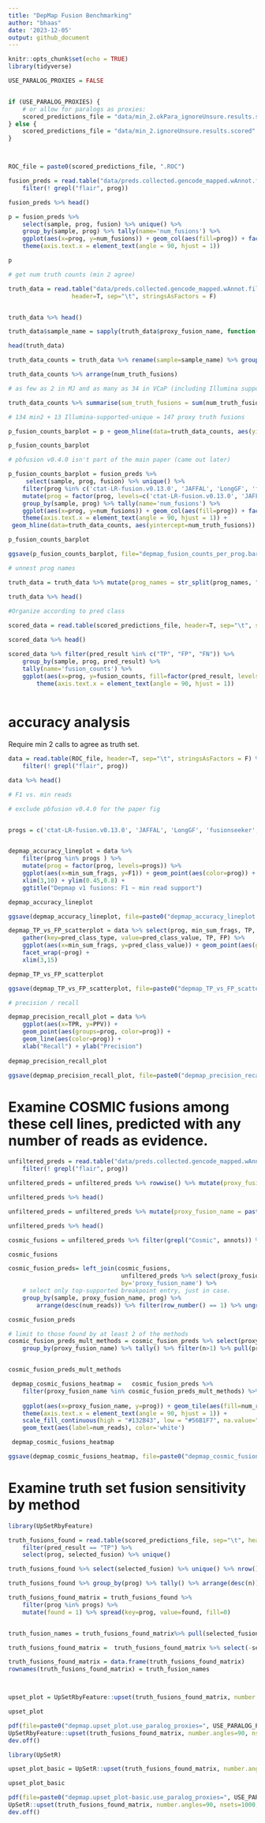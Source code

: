 ```yaml
---
title: "DepMap Fusion Benchmarking"
author: "bhaas"
date: '2023-12-05'
output: github_document
---
```


```r
knitr::opts_chunk$set(echo = TRUE)
library(tidyverse)
```



```r

USE_PARALOG_PROXIES = FALSE


if (USE_PARALOG_PROXIES) {
    # or allow for paralogs as proxies:
    scored_predictions_file = "data/min_2.okPara_ignoreUnsure.results.scored"
} else {
    scored_predictions_file = "data/min_2.ignoreUnsure.results.scored"
}



ROC_file = paste0(scored_predictions_file, ".ROC")

```



```r

fusion_preds = read.table("data/preds.collected.gencode_mapped.wAnnot.filt.pass", header=T, sep="\t", stringsAsFactors = F) %>%
    filter(! grepl("flair", prog))

fusion_preds %>% head()
```



```r

p = fusion_preds %>% 
    select(sample, prog, fusion) %>% unique() %>%
    group_by(sample, prog) %>% tally(name='num_fusions') %>%
    ggplot(aes(x=prog, y=num_fusions)) + geom_col(aes(fill=prog)) + facet_wrap(~sample)  + 
    theme(axis.text.x = element_text(angle = 90, hjust = 1)) 

p 
```



```r

# get num truth counts (min 2 agree)

truth_data = read.table("data/preds.collected.gencode_mapped.wAnnot.filt.pass.proxy_assignments.byProgAgree.min_2.truth_set",
                  header=T, sep="\t", stringsAsFactors = F)


truth_data %>% head()

```

```r

truth_data$sample_name = sapply(truth_data$proxy_fusion_name, function(x) { str_split(x, "\\|")[[1]][1]})

head(truth_data)

truth_data_counts = truth_data %>% rename(sample=sample_name) %>% group_by(sample) %>% tally(name='num_truth_fusions')

truth_data_counts %>% arrange(num_truth_fusions)

# as few as 2 in MJ and as many as 34 in VCaP (including Illumina support!)

```

```r

truth_data_counts %>% summarise(sum_truth_fusions = sum(num_truth_fusions))

# 134 min2 + 13 Illumina-supported-unique = 147 proxy truth fusions

```


```r

p_fusion_counts_barplot = p + geom_hline(data=truth_data_counts, aes(yintercept=num_truth_fusions))

p_fusion_counts_barplot

```


```r
# pbfusion v0.4.0 isn't part of the main paper (came out later)

p_fusion_counts_barplot = fusion_preds %>% 
     select(sample, prog, fusion) %>% unique() %>%
    filter(prog %in% c('ctat-LR-fusion.v0.13.0', 'JAFFAL', 'LongGF', 'fusionseeker', 'pbfusion_v0.3.1')) %>%
    mutate(prog = factor(prog, levels=c('ctat-LR-fusion.v0.13.0', 'JAFFAL', 'LongGF', 'fusionseeker', 'pbfusion_v0.3.1'))) %>%
    group_by(sample, prog) %>% tally(name='num_fusions') %>%
    ggplot(aes(x=prog, y=num_fusions)) + geom_col(aes(fill=prog)) + facet_wrap(~sample)  + 
    theme(axis.text.x = element_text(angle = 90, hjust = 1)) +
 geom_hline(data=truth_data_counts, aes(yintercept=num_truth_fusions))

p_fusion_counts_barplot

```




```r

ggsave(p_fusion_counts_barplot, file="depmap_fusion_counts_per_prog.barplot.svg", width=7, height=5)

```



```r
# unnest prog names

truth_data = truth_data %>% mutate(prog_names = str_split(prog_names, ","))  %>% unnest(prog_names)

truth_data %>% head()
```



```r
#Organize according to pred class
    
scored_data = read.table(scored_predictions_file, header=T, sep="\t", stringsAsFactors = F)

scored_data %>% head()


```


```r

scored_data %>% filter(pred_result %in% c("TP", "FP", "FN")) %>% 
    group_by(sample, prog, pred_result) %>% 
    tally(name='fusion_counts') %>%
    ggplot(aes(x=prog, y=fusion_counts, fill=factor(pred_result, levels=c('FP', 'TP', 'FN')))) + geom_col() + facet_wrap(~sample)  +
        theme(axis.text.x = element_text(angle = 90, hjust = 1)) 
    

```


# accuracy analysis

Require min 2 calls to agree as truth set.

```r



data = read.table(ROC_file, header=T, sep="\t", stringsAsFactors = F) %>%
    filter(! grepl("flair", prog))

data %>% head()
```



```r


# F1 vs. min reads

# exclude pbfusion v0.4.0 for the paper fig


progs = c('ctat-LR-fusion.v0.13.0', 'JAFFAL', 'LongGF', 'fusionseeker', 'pbfusion_v0.4.0'); 


depmap_accuracy_lineplot = data %>% 
    filter(prog %in% progs ) %>%
    mutate(prog = factor(prog, levels=progs)) %>%
    ggplot(aes(x=min_sum_frags, y=F1)) + geom_point(aes(color=prog)) + geom_line(aes(group=prog, color=prog)) +
    xlim(3,10) + ylim(0.45,0.8) +
    ggtitle("Depmap v1 fusions: F1 ~ min read support") 

depmap_accuracy_lineplot
```


```r

ggsave(depmap_accuracy_lineplot, file=paste0("depmap_accuracy_lineplot.use_paralog_proxies=", USE_PARALOG_PROXIES, ".svg"), width=7, height=4)

```


```r


depmap_TP_vs_FP_scatterplot = data %>% select(prog, min_sum_frags, TP, FP) %>% 
    gather(key=pred_class_type, value=pred_class_value, TP, FP) %>%
    ggplot(aes(x=min_sum_frags, y=pred_class_value)) + geom_point(aes(group=pred_class_type, color=pred_class_type)) +
    facet_wrap(~prog) +
    xlim(3,15)

depmap_TP_vs_FP_scatterplot

```


```r

ggsave(depmap_TP_vs_FP_scatterplot, file=paste0("depmap_TP_vs_FP_scatterplot.use_paralog_proxies=", USE_PARALOG_PROXIES, ".svg"), width=7, height=5)

```



```r

# precision / recall 

depmap_precision_recall_plot = data %>%
    ggplot(aes(x=TPR, y=PPV)) + 
    geom_point(aes(groups=prog, color=prog)) +
    geom_line(aes(color=prog)) +
    xlab("Recall") + ylab("Precision")
    
depmap_precision_recall_plot

```


```r

ggsave(depmap_precision_recall_plot, file=paste0("depmap_precision_recall_plot.use_paralog_proxies=", USE_PARALOG_PROXIES, ".svg"), width=5, height=3)

```




# Examine COSMIC fusions among these cell lines, predicted with any number of reads as evidence.

```r

unfiltered_preds = read.table("data/preds.collected.gencode_mapped.wAnnot.gz", header=T, sep="\t") %>%
    filter(! grepl("flair", prog))

```

```r

unfiltered_preds = unfiltered_preds %>% rowwise() %>% mutate(proxy_fusion_name = paste(sort(str_split(fusion, "--")[[1]]), collapse="--"))

unfiltered_preds %>% head()
```
```r

unfiltered_preds = unfiltered_preds %>% mutate(proxy_fusion_name = paste(sample, proxy_fusion_name, sep ="|"))

unfiltered_preds %>% head()

```





```r

cosmic_fusions = unfiltered_preds %>% filter(grepl("Cosmic", annots)) %>% select(sample, proxy_fusion_name) %>% unique()

cosmic_fusions 
```

```r

cosmic_fusion_preds= left_join(cosmic_fusions, 
                                unfiltered_preds %>% select(proxy_fusion_name, prog, num_reads),
                                by='proxy_fusion_name') %>%
    # select only top-supported breakpoint entry, just in case.
    group_by(sample, proxy_fusion_name, prog) %>% 
        arrange(desc(num_reads)) %>% filter(row_number() == 1) %>% ungroup()

cosmic_fusion_preds
```


```r

# limit to those found by at least 2 of the methods
cosmic_fusion_preds_mult_methods = cosmic_fusion_preds %>% select(proxy_fusion_name, prog) %>% unique() %>% 
    group_by(proxy_fusion_name) %>% tally() %>% filter(n>1) %>% pull(proxy_fusion_name)


cosmic_fusion_preds_mult_methods

```



```r

 depmap_cosmic_fusions_heatmap =   cosmic_fusion_preds %>%
    filter(proxy_fusion_name %in% cosmic_fusion_preds_mult_methods) %>%
    
    ggplot(aes(x=proxy_fusion_name, y=prog)) + geom_tile(aes(fill=num_reads)) + 
    theme(axis.text.x = element_text(angle = 90, hjust = 1)) +
    scale_fill_continuous(high = "#132B43", low = "#56B1F7", na.value="white") +
    geom_text(aes(label=num_reads), color='white')

 depmap_cosmic_fusions_heatmap

```


```r

ggsave(depmap_cosmic_fusions_heatmap, file=paste0("depmap_cosmic_fusions_heatmap.use_paralog_proxies=", USE_PARALOG_PROXIES, ".svg"), width=7, height=5)


```


# Examine truth set fusion sensitivity by method

```r
library(UpSetRbyFeature)

truth_fusions_found = read.table(scored_predictions_file, sep="\t", header=T) %>% 
    filter(pred_result == "TP") %>% 
    select(prog, selected_fusion) %>% unique()

truth_fusions_found %>% select(selected_fusion) %>% unique() %>% nrow()


```

```r

truth_fusions_found %>% group_by(prog) %>% tally() %>% arrange(desc(n))


```


```r

truth_fusions_found_matrix = truth_fusions_found %>% 
    filter(prog %in% progs) %>% 
    mutate(found = 1) %>% spread(key=prog, value=found, fill=0)


truth_fusion_names = truth_fusions_found_matrix%>% pull(selected_fusion)

truth_fusions_found_matrix =  truth_fusions_found_matrix %>% select(-selected_fusion)

truth_fusions_found_matrix = data.frame(truth_fusions_found_matrix)
rownames(truth_fusions_found_matrix) = truth_fusion_names



upset_plot = UpSetRbyFeature::upset(truth_fusions_found_matrix, number.angles=90, nsets=1000, nintersects=1000)

upset_plot

```


```r

pdf(file=paste0("depmap.upset_plot.use_paralog_proxies=", USE_PARALOG_PROXIES, ".pdf"), width=20)
UpSetRbyFeature::upset(truth_fusions_found_matrix, number.angles=90, nsets=1000, nintersects=1000)
dev.off()

```



```r
library(UpSetR)

upset_plot_basic = UpSetR::upset(truth_fusions_found_matrix, number.angles=90, nsets=1000, nintersects=1000)

upset_plot_basic

```


```r

pdf(file=paste0("depmap.upset_plot-basic.use_paralog_proxies=", USE_PARALOG_PROXIES, ".pdf"), width=20)
UpSetR::upset(truth_fusions_found_matrix, number.angles=90, nsets=1000, nintersects=1000)
dev.off()

```



